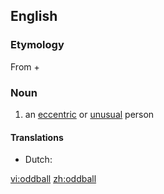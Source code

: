 ==English==

===Etymology===
From {{term|odd|lang=en}} + {{term|ball|lang=en}}

===Noun===
{{en-noun}}

# an [[eccentric]] or [[unusual]] person

====Translations====
{{trans-top|eccentric person}}
* Dutch: {{t+|nl|kwast}}
{{trans-mid}}
{{trans-bottom}}

[[vi:oddball]]
[[zh:oddball]]
